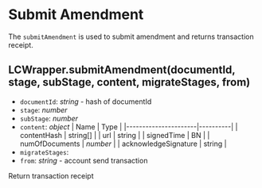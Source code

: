 # Submit Amendment

The `submitAmendment` is used to submit amendment and returns transaction receipt.

## LCWrapper.submitAmendment(documentId, stage, subStage, content, migrateStages, from)

- `documentId`: _string_ - hash of documentId
- `stage`: _number_
- `subStage`: _number_
- `content`: _object_
  | Name | Type |
  |----------------------|----------|
  | contentHash | string[] |
  | url | string |
  | signedTime | BN |
  | numOfDocuments | _number_ |
  | acknowledgeSignature | string |
- `migrateStages`:
- `from`: _string_ - account send transaction

Return transaction receipt
